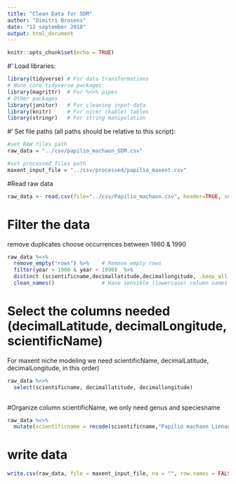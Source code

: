 ```yaml
---
title: "Clean Data for SDM"
author: "Dimitri Brosens"
date: "12 september 2018"
output: html_document
---
```


```r
knitr::opts_chunk$set(echo = TRUE)
```
#' Load libraries:

```r

library(tidyverse) # For data transformations
# None core tidyverse packages:
library(magrittr)  # For %<>% pipes
# Other packages
library(janitor)   # For cleaning input data
library(knitr)     # For nicer (kable) tables
library(stringr)   # For string manipulation
```

#' Set file paths (all paths should be relative to this script):
```r
#set RAW files path
raw_data = "../csv/papilio_machaon_SDM.csv"

#set processed files path
maxent_input_file = "../csv/processed/papilio_maxent.csv"
```

#Read raw data

```r
raw_data <- read.csv(file="../csv/Papilio_machaon.csv", header=TRUE, sep="\t")  #to read tab separated files
```

# Filter the data 
 remove duplicates
 choose occurrences between 1960 & 1990

```r
raw_data %<>%
  remove_empty("rows") %>%    # Remove empty rows
  filter(year > 1960 & year < 1990)  %>% 
  distinct (scientificname,decimallatitude,decimallongitude, .keep_all = TRUE)  %>% 
  clean_names()               # Have sensible (lowercase) column names
```



# Select the columns needed (decimalLatitude, decimalLongitude, scientificName)

For maxent niche modeling we need scientificName, decimalLatitude, decimalLongitude, in this order)


```r
raw_data %<>%
  select(scientificname, decimallatitude, decimallongitude)
  
```
#Organize column scientificName, we only need genus and speciesname

```r
raw_data %<>%
  mutate(scientificname = recode(scientificname,"Papilio machaon Linnaeus, 1758" = "Papilio machaon"))
```


# write data

```r
write.csv(raw_data, file = maxent_input_file, na = "", row.names = FALSE, fileEncoding = "UTF-8")

```

